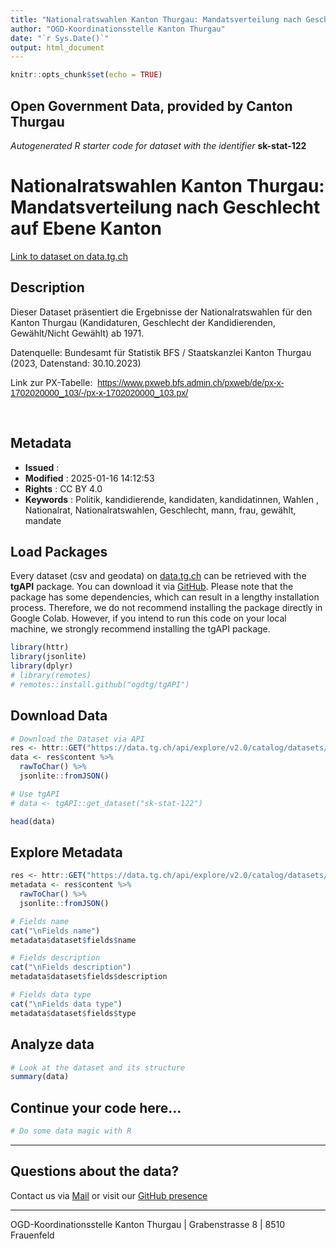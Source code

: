 ```yaml
---
title: "Nationalratswahlen Kanton Thurgau: Mandatsverteilung nach Geschlecht auf Ebene Kanton"
author: "OGD-Koordinationsstelle Kanton Thurgau"
date: "`r Sys.Date()`"
output: html_document
---
```


```r
knitr::opts_chunk$set(echo = TRUE)
```

## Open Government Data, provided by **Canton Thurgau**
*Autogenerated R starter code for dataset with the identifier* **sk-stat-122**


# **Nationalratswahlen Kanton Thurgau: Mandatsverteilung nach Geschlecht auf Ebene Kanton**

[Link to dataset on data.tg.ch](https://data.tg.ch/explore/dataset/sk-stat-122/information/)

## Description

<p>Dieser Dataset präsentiert die Ergebnisse der Nationalratswahlen für den Kanton Thurgau (Kandidaturen, Geschlecht der Kandidierenden, Gewählt/Nicht Gewählt) ab 1971.</p><p>Datenquelle: Bundesamt für Statistik BFS / Staatskanzlei Kanton Thurgau (2023<span style='font-size: 0.875rem;'>, Datenstand: 30.10.2023</span><span style='font-family: inherit; font-size: 0.875rem;'>)</span></p><p>Link zur PX-Tabelle:  <a href='https://www.pxweb.bfs.admin.ch/pxweb/de/px-x-1702020000_104/-/px-x-1702020000_104.px/' style='background-color: rgb(255, 255, 255); font-family: sans-serif; font-size: 14px; font-weight: 400;' target='_blank'>https://www.pxweb.bfs.admin.ch/pxweb/de/px-x-1702020000_103/-/px-x-1702020000_103.px/</a><br></p><p><br></p>

## Metadata

- **Issued**                   : 
- **Modified**                 : 2025-01-16 14:12:53
- **Rights**                   : CC BY 4.0
- **Keywords**                 : Politik, kandidierende, kandidaten, kandidatinnen, Wahlen , Nationalrat, Nationalratswahlen, Geschlecht, mann, frau, gewählt, mandate

## Load Packages

Every dataset (csv and geodata) on [data.tg.ch](https://data.tg.ch/pages/start/) can be retrieved with the **tgAPI** package. You can download it via [GitHub](https://github.com/ogdtg/tgAPI). Please note that the package has some dependencies, which can result in a lengthy installation process. Therefore, we do not recommend installing the package directly in Google Colab. However, if you intend to run this code on your local machine, we strongly recommend installing the tgAPI package.

```r
library(httr)
library(jsonlite)
library(dplyr)
# library(remotes)
# remotes::install.github("ogdtg/tgAPI")

```


## Download Data


```r
# Download the Dataset via API
res <- httr::GET("https://data.tg.ch/api/explore/v2.0/catalog/datasets/sk-stat-122/exports/json")
data <- res$content %>%
  rawToChar() %>%
  jsonlite::fromJSON()

# Use tgAPI
# data <- tgAPI::get_dataset("sk-stat-122")

head(data)

```


## Explore Metadata

```r

res <- httr::GET("https://data.tg.ch/api/explore/v2.0/catalog/datasets/sk-stat-122")
metadata <- res$content %>%
  rawToChar() %>%
  jsonlite::fromJSON()

# Fields name
cat("\nFields name")
metadata$dataset$fields$name

# Fields description
cat("\nFields description")
metadata$dataset$fields$description

# Fields data type
cat("\nFields data type")
metadata$dataset$fields$type

```


## Analyze data

```r

# Look at the dataset and its structure
summary(data)

```


## Continue your code here...


```r
# Do some data magic with R
```

------------------------------------------------------------------------

## Questions about the data?

Contact us via [Mail](mailto:ogd@tg.ch) or visit our [GitHub presence](https://github.com/ogdtg)


------------------------------------------------------------------------

OGD-Koordinationsstelle Kanton Thurgau | Grabenstrasse 8 | 8510 Frauenfeld
